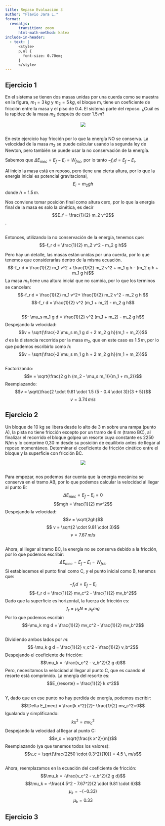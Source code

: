 ```yaml
---
title: Repaso Evaluación 3
author: "Flavio Jara L."
format:
  revealjs:
      transition: zoom
      html-math-method: katex
include-in-header:
  - text: |
      <style>
      p,ul {
        font-size: 0.70em;
      }
      </style>
---
```


## Ejercicio 1
En el sistema se tienen dos masas unidas por una cuerda como se muestra en la figura, $m_1 = 3\, kg$ y $m_2 = 5 \, kg$, el bloque m, tiene un coeficiente de fricción entre la masa y el piso de $0.4$. El sistema parte del reposo. ¿Cuál es la rapidez de la masa $m_2$ después de caer $1.5 \,m$?

::: {style="text-align:center; width:50%; margin-left: auto; margin-right: auto;"}
![](./1.png)
:::

##
En este ejercicio hay fricción por lo que la energía NO se conserva. La velocidad de la masa $m_2$ se puede calcular usando la segunda ley de Newton, pero también se puede usar la no conservación de la energía.

Sabemos que $\Delta E_{mec} = E_f - E_i = W_{fric}$, por lo tanto $-f_r d = E_f - E_i$.

Al inicio la masa está en reposo, pero tiene una cierta altura, por lo que la energía inicial es potencial gravitacional, $$E_i = m_2 g h$$ donde $h = 1.5 \, m$.

Nos conviene tomar posición final como altura cero, por lo que la energía final de la masa es solo la cinética, es decir $$E_f = \frac{1}{2} m_2 v^2$$.

##
Entonces, utilizando la no conservación de la energía, tenemos que:
$$-f_r d = \frac{1}{2} m_2 v^2 - m_2 g h$$

Pero hay un detalle, las masas están unidas por una cuerda, por lo que tenemos que considerarlas dentro de la misma ecuación.
$$-f_r d = \frac{1}{2} m_1 v^2 + \frac{1}{2} m_2 v^2 + m_1 g h - (m_2 g h + m_1 g h)$$
La masa $m_1$ tiene una altura inicial que no cambia, por lo que los terminos se cancelan:
$$-f_r d = \frac{1}{2} m_1  v^2+ \frac{1}{2} m_2 v^2 - m_2 g h $$
$$-f_r d = \frac{1}{2} v^2 (m_1 + m_2) - m_2 g h$$

##
$$- \mu_s m_1 g d = \frac{1}{2} v^2 (m_1 + m_2) - m_2 g h$$
Despejando la velocidad:
$$v = \sqrt{\frac{-2 \mu_s m_1 g d + 2 m_2 g h}{m_1 + m_2}}$$
$d$ es la distancia recorrida por la masa $m_2$, que en este caso es $1.5 \, m$, por lo que podemos escribirlo como $h$:
$$v = \sqrt{\frac{-2 \mu_s m_1 g h + 2 m_2 g h}{m_1 + m_2}}$$

##
Factorizando:
$$v = \sqrt{\frac{2 g h (m_2 - \mu_s m_1)}{m_1 + m_2}}$$
Reemplazando:
$$v = \sqrt{\frac{2 \cdot 9.81 \cdot 1.5 (5 - 0.4 \cdot 3)}{3 + 5}}$$
$$v = 3.74 \, m/s$$

## Ejercicio 2
Un bloque de 10 kg se libera desde lo alto de 3 m sobre una rampa (punto A), la pista no tiene fricción excepto por un tramo de 6 m (tramo BC), al finalizar el recorrido el bloque golpea un resorte cuya constante es 2250 N/m y lo comprime 0,30 m desde su posición de equilibrio antes de llegar al reposo momentáneo. Determinar el coeficiente de fricción cinético entre el bloque y la superficie con fricción BC.

::: {style="text-align:center; width:80%; margin-left: auto; margin-right: auto;"}
![](./2.png)
:::

##
Para empezar, nos podemos dar cuenta que la energía mecánica se conserva en el tramo AB, por lo que podemos calcular la velocidad al llegar al punto B:
$$\Delta E_{mec} = E_f - E_i = 0$$
$$mgh = \frac{1}{2} mv^2$$
Despejando la velocidad:
$$v = \sqrt{2gh}$$
$$ v = \sqrt{2 \cdot 9.81 \cdot 3}$$
$$ v = 7.67 \, m/s$$

##
Ahora, al llegar al tramo BC, la energía no se conserva debido a la fricción, por lo que podemos escribir:
$$\Delta E_{mec} = E_f - E_i = W_{fric}$$
Si establecemos el punto final como C, y el punto inicial como B, tenemos que:
$$-f_r d = E_f - E_i$$
$$-f_r d = \frac{1}{2} mv_c^2 - \frac{1}{2} mv_b^2$$
Dado que la superficie es horizontal, la fuerza de fricción es:
$$f_r = \mu_k N = \mu_k mg$$
Por lo que podemos escribir:
$$-\mu_k mg d = \frac{1}{2} mv_c^2 - \frac{1}{2} mv_b^2$$

##
Dividiendo ambos lados por $m$:
$$-\mu_k g d = \frac{1}{2} v_c^2 - \frac{1}{2} v_b^2$$
Despejando el coeficiente de fricción:
$$\mu_k = -\frac{v_c^2 - v_b^2}{2 g d}$$
Pero, necesitamos la velocidad al llegar al punto C, que es cuando el resorte está comprimido. La energía del resorte es:
$$E_{resorte} = \frac{1}{2} k x^2$$

##
Y, dado que en ese punto no hay perdida de energía, podemos escribir:
$$\Delta E_{mec} = \frac{k x^2}{2}- \frac{1}{2} mv_c^2=0$$
Igualando y simplificando:
$$k x^2 = mv_c^2$$
Despejando la velocidad al llegar al punto C:
$$v_c = \sqrt{\frac{k x^2}{m}}$$
Reemplazando (ya que tenemos todos los valores):
$$v_c = \sqrt{\frac{2250 \cdot 0.3^2}{10}} = 4.5 \, m/s$$

##
Ahora, reemplazamos en la ecuación del coeficiente de fricción:
$$\mu_k = -\frac{v_c^2 - v_b^2}{2 g d}$$
$$\mu_k = -\frac{4.5^2 - 7.67^2}{2 \cdot 9.81 \cdot 6}$$
$$\mu_k = -(-0.33)$$
$$\mu_k = 0.33$$

## Ejercicio 3

